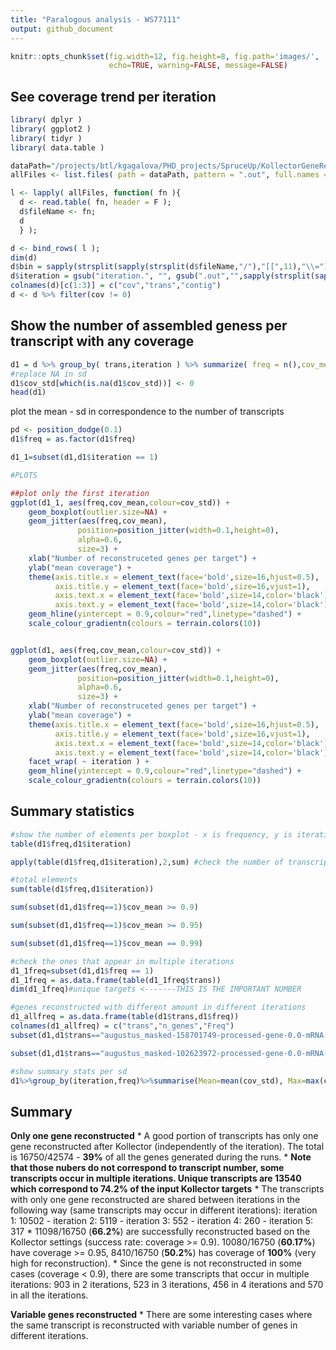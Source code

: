 ```yaml
---
title: "Paralogous analysis - WS77111"
output: github_document
---
```


```r
knitr::opts_chunk$set(fig.width=12, fig.height=8, fig.path='images/',
                      echo=TRUE, warning=FALSE, message=FALSE)
```

## See coverage trend per iteration

```r
library( dplyr )
library( ggplot2 )
library( tidyr )
library( data.table )

dataPath="/projects/btl/kgagalova/PHD_projects/SpruceUp/KollectorGeneReconstruction3species/RunKollector/data/CoverageKollectorWS"
allFiles <- list.files( path = dataPath, pattern = ".out", full.names = TRUE )

l <- lapply( allFiles, function( fn ){
  d <- read.table( fn, header = F );
  d$fileName <- fn;
  d
  } );

d <- bind_rows( l );
dim(d)
d$bin = sapply(strsplit(sapply(strsplit(d$fileName,"/"),"[[",11),"\\="),"[[",1)
d$iteration = gsub("iteration.", "", gsub(".out","",sapply(strsplit(sapply(strsplit(d$fileName,"/"),"[[",11),"\\="),"[[",2)))
colnames(d)[c(1:3)] = c("cov","trans","contig")
d <- d %>% filter(cov != 0)
```

## Show the number of assembled geness per transcript with any coverage

```r
d1 = d %>% group_by( trans,iteration ) %>% summarize( freq = n(),cov_mean = mean(cov), cov_std = sd(cov) )
#replace NA in sd
d1$cov_std[which(is.na(d1$cov_std))] <- 0
head(d1)
```


plot the mean - sd in correspondence to the number of transcripts

```r
pd <- position_dodge(0.1)
d1$freq = as.factor(d1$freq)

d1_1=subset(d1,d1$iteration == 1)

#PLOTS

##plot only the first iteration
ggplot(d1_1, aes(freq,cov_mean,colour=cov_std)) +
    geom_boxplot(outlier.size=NA) +
    geom_jitter(aes(freq,cov_mean),
               position=position_jitter(width=0.1,height=0),
               alpha=0.6,
               size=3) +
    xlab("Number of reconstruceted genes per target") +
    ylab("mean coverage") +
    theme(axis.title.x = element_text(face='bold',size=16,hjust=0.5),
          axis.title.y = element_text(face='bold',size=16,vjust=1),
          axis.text.x = element_text(face='bold',size=14,color='black'),
          axis.text.y = element_text(face='bold',size=14,color='black')) + 
    geom_hline(yintercept = 0.9,colour="red",linetype="dashed") + 
    scale_colour_gradientn(colours = terrain.colors(10))


ggplot(d1, aes(freq,cov_mean,colour=cov_std)) +
    geom_boxplot(outlier.size=NA) +
    geom_jitter(aes(freq,cov_mean),
               position=position_jitter(width=0.1,height=0),
               alpha=0.6,
               size=3) +
    xlab("Number of reconstruceted genes per target") +
    ylab("mean coverage") +
    theme(axis.title.x = element_text(face='bold',size=16,hjust=0.5),
          axis.title.y = element_text(face='bold',size=16,vjust=1),
          axis.text.x = element_text(face='bold',size=14,color='black'),
          axis.text.y = element_text(face='bold',size=14,color='black')) + 
    facet_wrap( ~ iteration ) + 
    geom_hline(yintercept = 0.9,colour="red",linetype="dashed") + 
    scale_colour_gradientn(colours = terrain.colors(10))
```

## Summary statistics

```r

#show the number of elements per boxplot - x is frequency, y is iteration
table(d1$freq,d1$iteration)

apply(table(d1$freq,d1$iteration),2,sum) #check the number of transcripts with only one target

#total elements
sum(table(d1$freq,d1$iteration))

sum(subset(d1,d1$freq==1)$cov_mean >= 0.9)

sum(subset(d1,d1$freq==1)$cov_mean >= 0.95)

sum(subset(d1,d1$freq==1)$cov_mean == 0.99)

#check the ones that appear in multiple iterations
d1_1freq=subset(d1,d1$freq == 1)
d1_1freq = as.data.frame(table(d1_1freq$trans))
dim(d1_1freq)#unique targets <-------THIS IS THE IMPORTANT NUMBER

#genes reconstructed with different amount in different iterations
d1_allfreq = as.data.frame(table(d1$trans,d1$freq))
colnames(d1_allfreq) = c("trans","n_genes","Freq")
subset(d1,d1$trans=="augustus_masked-158701749-processed-gene-0.0-mRNA-1")

subset(d1,d1$trans=="augustus_masked-102623972-processed-gene-0.0-mRNA-1")

#show summary stats per sd
d1%>%group_by(iteration,freq)%>%summarise(Mean=mean(cov_std), Max=max(cov_std), Min=min(cov_std), Median=median(cov_std)) %>% print(n=25)
```

## Summary

**Only one gene reconstructed** 
* A good portion of transcripts has only one gene reconstructed after Kollector (independently of the iteration). The total is 16750/42574 - **39%** of all the genes generated during the runs.
* **Note that those nubers do not correspond to transcript number, some transcripts occur in multiple iterations. Unique transcripts are 13540 which correspond to 74.2% of the input Kollector targets** 
* The transcripts with only one gene reconstructed are shared between iterations in the following way (same transcripts may occur in different iterations): iteration 1: 10502 - iteration 2: 5119 - iteration 3: 552 - iteration 4: 260 - iteration 5: 317 
* 11098/16750 (**66.2%**) are successfully reconstructed based on the Kollector settings (success rate: coverage \>= 0.9). 10080/16750 (**60.17%**) have coverage \>= 0.95, 8410/16750 (**50.2%**) has coverage of **100%** (very high for reconstruction). 
* Since the gene is not reconstructed in some cases (coverage \< 0.9), there are some transcripts that occur in multiple iterations: 903 in 2 iterations, 523 in 3 iterations, 456 in 4 iterations and 570 in all the iterations.

**Variable genes reconstructed**
* There are some interesting cases where the same transcript is reconstructed with variable number of genes in different iterations.


